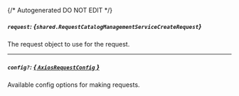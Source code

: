 {/* Autogenerated DO NOT EDIT  */}

##### `request`: *{`shared.RequestCatalogManagementServiceCreateRequest`}*
The request object to use for the request.
<Collapsible>
    <RequestCatalogManagementServiceCreateRequest/>
</Collapsible>

---
##### `config?`: [*{ `AxiosRequestConfig` }*](https://axios-http.com/docs/req_config)
Available config options for making requests.


